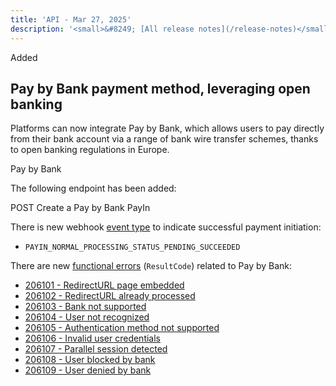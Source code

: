 ```yaml
---
title: 'API - Mar 27, 2025'  
description: '<small>&#8249; [All release notes](/release-notes)</small>'  
---
```


<div class="release-notes-page">

<div class="pill pill-green">Added</div>

## Pay by Bank payment method, leveraging open banking 

Platforms can now integrate Pay by Bank, which allows users to pay directly from their bank account via a range of bank wire transfer schemes, thanks to open banking regulations in Europe.

<CardGroup cols={2}>
<Card title="Guide" href="/guides/payment-methods/banking/pay-by-bank">
Pay by Bank
</Card>
</CardGroup>

The following endpoint has been added:

<CardGroup cols={2}>
<Card title="Endpoint" href="/api-reference/pay-by-bank/create-pay-by-bank-payin">
POST Create a Pay by Bank PayIn
</Card>
</CardGroup>

There is new webhook [event type](/webhooks/event-types) to indicate successful payment initiation: 

- `PAYIN_NORMAL_PROCESSING_STATUS_PENDING_SUCCEEDED`

There are new [functional errors](/guides/payment-methods/banking/pay-by-bank#functional-errors) (`ResultCode`) related to Pay by Bank:

- [206101 - RedirectURL page embedded](/errors/codes/206101)
- [206102 - RedirectURL already processed](/errors/codes/206102)
- [206103 - Bank not supported](/errors/codes/206103)
- [206104 - User not recognized](/errors/codes/206104)
- [206105 - Authentication method not supported](/errors/codes/206105)
- [206106 - Invalid user credentials](/errors/codes/206106)
- [206107 - Parallel session detected](/errors/codes/206107)
- [206108 - User blocked by bank](/errors/codes/206108)
- [206109 - User denied by bank](/errors/codes/206109)

</div>